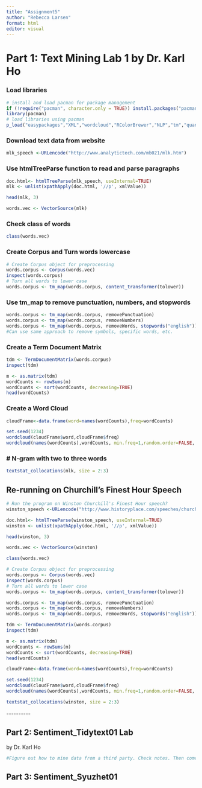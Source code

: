 ---
title: "Assignment5"
author: "Rebecca Larsen"
format: html
editor: visual
---

# **Part 1: Text Mining Lab 1 by Dr. Karl Ho**

### Load libraries

```{r}
# install and load pacman for package management
if (!require("pacman", character.only = TRUE)) install.packages("pacman")
library(pacman)
# load libraries using pacman
p_load("easypackages","XML","wordcloud","RColorBrewer","NLP","tm","quanteda","quanteda.textstats", "easypackages","rtweet","tidyverse","RColorBrewer","tidytext","syuzhet", "plotly")

```

### Download text data from website

```{r}
mlk_speech <-URLencode("http://www.analytictech.com/mb021/mlk.htm")
```

### Use htmlTreeParse function to read and parse paragraphs

```{r}
doc.html<- htmlTreeParse(mlk_speech, useInternal=TRUE)
mlk <- unlist(xpathApply(doc.html, '//p', xmlValue))

head(mlk, 3)

words.vec <- VectorSource(mlk)
```

### Check class of words

```{r}
class(words.vec)
```

### Create Corpus and Turn words lowercase

```{r}
# Create Corpus object for preprocessing
words.corpus <- Corpus(words.vec)
inspect(words.corpus)
# Turn all words to lower case
words.corpus <- tm_map(words.corpus, content_transformer(tolower))
```

### Use tm_map to remove punctuation, numbers, and stopwords

```{r}
words.corpus <- tm_map(words.corpus, removePunctuation)
words.corpus <- tm_map(words.corpus, removeNumbers)
words.corpus <- tm_map(words.corpus, removeWords, stopwords("english"))
#Can use same approach to remove symbols, specific words, etc. 
```

### Create a Term Document Matrix

```{r}
tdm <- TermDocumentMatrix(words.corpus)
inspect(tdm)

m <- as.matrix(tdm)
wordCounts <- rowSums(m)
wordCounts <- sort(wordCounts, decreasing=TRUE)
head(wordCounts)
```

### Create a Word Cloud

```{r}
cloudFrame<-data.frame(word=names(wordCounts),freq=wordCounts)

set.seed(1234)
wordcloud(cloudFrame$word,cloudFrame$freq)
wordcloud(names(wordCounts),wordCounts, min.freq=1,random.order=FALSE, max.words=200,scale=c(4,.5), rot.per=0.35,colors=brewer.pal(8,"Dark2"))
```

### \# N-gram with two to three words

```{r}
textstat_collocations(mlk, size = 2:3) 
```

## Re-running on Churchill's Finest Hour Speech

```{r}
# Run the program on Winston Churchill's Finest Hour speech?
winston_speech <-URLencode("http://www.historyplace.com/speeches/churchill-hour.htm")
```

```{r}
doc.html<- htmlTreeParse(winston_speech, useInternal=TRUE)
winston <- unlist(xpathApply(doc.html, '//p', xmlValue))

head(winston, 3)

words.vec <- VectorSource(winston)
```

```{r}
class(words.vec)
```

```{r}
# Create Corpus object for preprocessing
words.corpus <- Corpus(words.vec)
inspect(words.corpus)
# Turn all words to lower case
words.corpus <- tm_map(words.corpus, content_transformer(tolower))
```

```{r}
words.corpus <- tm_map(words.corpus, removePunctuation)
words.corpus <- tm_map(words.corpus, removeNumbers)
words.corpus <- tm_map(words.corpus, removeWords, stopwords("english"))
```

```{r}
tdm <- TermDocumentMatrix(words.corpus)
inspect(tdm)

m <- as.matrix(tdm)
wordCounts <- rowSums(m)
wordCounts <- sort(wordCounts, decreasing=TRUE)
head(wordCounts)
```

```{r}
cloudFrame<-data.frame(word=names(wordCounts),freq=wordCounts)

set.seed(1234)
wordcloud(cloudFrame$word,cloudFrame$freq)
wordcloud(names(wordCounts),wordCounts, min.freq=1,random.order=FALSE, max.words=200,scale=c(4,.5), rot.per=0.35,colors=brewer.pal(8,"Dark2"))
```

```{r}
textstat_collocations(winston, size = 2:3) 
```

\-\-\-\-\-\-\-\-\--

## Part 2: Sentiment_Tidytext01 Lab 

by Dr. Karl Ho

```{r}
#Figure out how to mine data from a third party. Check notes. Then come back and do this Lab and the other. 
```

## Part 3: Sentiment_Syuzhet01 

```{r}

```
